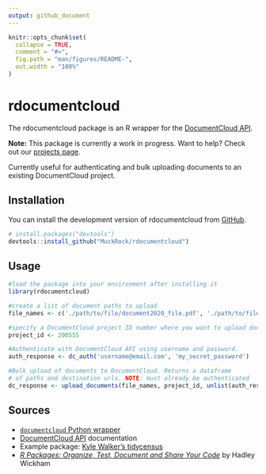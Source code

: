 ```yaml
---
output: github_document
---
```


<!-- README.md is generated from README.Rmd. Please edit that file -->

```r
knitr::opts_chunk$set(
  collapse = TRUE,
  comment = "#>",
  fig.path = "man/figures/README-",
  out.width = "100%"
)
```

# rdocumentcloud

<!-- badges: start -->
<!-- badges: end -->

The rdocumentcloud package is an R wrapper for the [DocumentCloud API](https://www.documentcloud.org/help/api).

**Note:** This package is currently a work in progress. Want to help? Check out our [projects page](https://github.com/orgs/MuckRock/projects/2).

Currently useful for authenticating and bulk uploading documents to an existing DocumentCloud project.

## Installation

You can install the development version of rdocumentcloud from [GitHub](https://github.com/MuckRock/rdocumentcloud).

``` r
# install.packages("devtools")
devtools::install_github("MuckRock/rdocumentcloud")
```

## Usage

```r
#load the package into your environment after installing it
library(rdocumentcloud)

#create a list of document paths to upload
file_names <- c('./path/to/file/document2020_file.pdf', './path/to/file/test_file13.jpg', './path/to/file/public_record.pdf')

#specify a DocumentCloud project ID number where you want to upload documents
project_id <- 200555

#Authenticate with DocumentCloud API using username and password.
auth_response <- dc_auth('username@email.com', 'my_secret_password')

#Bulk upload of documents to DocumentCloud. Returns a dataframe
# of paths and destination urls. NOTE: must already be authenticated
dc_response <- upload_documents(file_names, project_id, unlist(auth_response$refresh))
```

<!--## Example

This is a basic example which shows you how to solve a common problem:

```{r example} (this executes)
library(rdocumentcloud)
## basic example code
```

What is special about using `README.Rmd` instead of just `README.md`? You can include R chunks like so:

```r
summary(cars)
```

 You'll still need to render `README.Rmd` regularly, to keep `README.md` up-to-date. `devtools::build_readme()` is handy for this. You could also use GitHub Actions to re-render `README.Rmd` every time you push. An example workflow can be found here: <https://github.com/r-lib/actions/tree/v1/examples>.-->

## Sources

* [`documentcloud` Python wrapper](https://documentcloud.readthedocs.io/en/latest/)
* [DocumentCloud API](https://www.documentcloud.org/help/api) documentation
* Example package: [Kyle Walker's tidycensus](https://github.com/walkerke/tidycensus)
* *[R Packages: Organize, Test, Document and Share Your Code](https://r-pkgs.org/)* by Hadley Wickham
